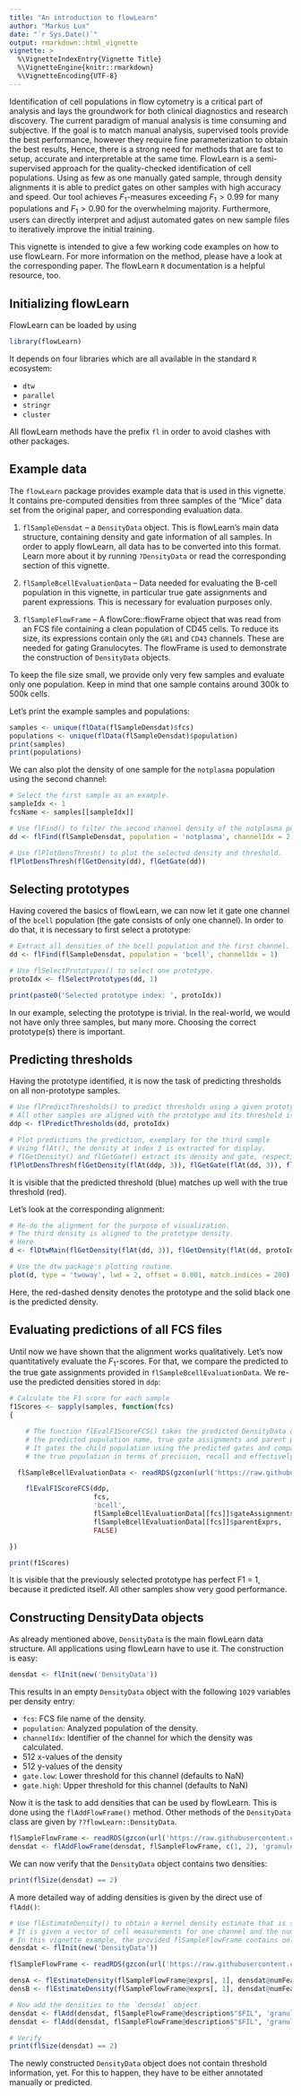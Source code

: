 ```yaml
---
title: "An introduction to flowLearn"
author: "Markus Lux"
date: "`r Sys.Date()`"
output: rmarkdown::html_vignette
vignette: >
  %\VignetteIndexEntry{Vignette Title}
  %\VignetteEngine{knitr::rmarkdown}
  %\VignetteEncoding{UTF-8}
---
```


Identification of cell populations in flow cytometry is a critical part of analysis and lays the
groundwork for both clinical diagnostics and research discovery. The current paradigm of manual
analysis is time consuming and subjective. If the goal is to match manual analysis, supervised
tools provide the best performance, however they require fine parameterization to obtain the best
results, Hence, there is a strong need for methods that are fast to setup, accurate and
interpretable at the same time. FlowLearn is a semi-supervised approach for the quality-checked
identification of cell populations. Using as few as one manually gated sample, through density
alignments it is able to predict gates on other samples with high accuracy and speed. Our tool
achieves $F_1$-measures exceeding $F_1 > 0.99$ for many populations and $F_1 > 0.90$ for the
overwhelming majority. Furthermore, users can directly interpret and adjust automated gates on new
sample files to iteratively improve the initial training.

This vignette is intended to give a few working code examples on how to use flowLearn. For more
information on the method, please have a look at the corresponding paper. The flowLearn `R`
documentation is a helpful resource, too.

## Initializing flowLearn

FlowLearn can be loaded by using

```r
library(flowLearn)
```

It depends on four libraries which are all available in the standard `R` ecosystem:

* `dtw`
* `parallel`
* `stringr`
* `cluster`

All flowLearn methods have the prefix `fl` in order to avoid clashes with other packages.

## Example data

The `flowLearn` package provides example data that is used in this vignette. It contains
pre-computed densities from three samples of the "Mice" data set from the original paper, and
corresponding evaluation data.

1. `flSampleDensdat` -- a `DensityData` object. This is flowLearn's main data structure, containing
   density and gate information of all samples. In order to apply flowLearn, all data has to be
   converted into this format. Learn more about it by running `?DensityData` or read the
   corresponding section of this vignette.

2. `flSampleBcellEvaluationData` -- Data needed for evaluating the B-cell population in this
   vignette, in particular true gate assignments and parent expressions. This is necessary for
   evaluation purposes only.

3. `flSampleFlowFrame` -- A flowCore::flowFrame object that was read from an FCS file containing a
   clean population of CD45 cells. To reduce its size, its expressions contain only the `GR1` and
   `CD43` channels. These are needed for gating Granulocytes. The flowFrame is used to demonstrate
   the construction of `DensityData` objects.

To keep the file size small, we provide only very few samples and evaluate only one population. Keep
in mind that one sample contains around 300k to 500k cells.

Let's print the example samples and populations:

```r
samples <- unique(flData(flSampleDensdat)$fcs)
populations <- unique(flData(flSampleDensdat)$population)
print(samples)
print(populations)
```

We can also plot the density of one sample for the `notplasma` population using the second channel:

```r
# Select the first sample as an example.
sampleIdx <- 1
fcsName <- samples[[sampleIdx]]

# Use flFind() to filter the second channel density of the notplasma population with the given sample.
dd <- flFind(flSampleDensdat, population = 'notplasma', channelIdx = 2, fcs = fcsName)

# Use flPlotDensThresh() to plot the selected density and threshold.
flPlotDensThresh(flGetDensity(dd), flGetGate(dd))
```

## Selecting prototypes

Having covered the basics of flowLearn, we can now let it gate one channel of the `bcell` population
(the gate consists of only one channel). In order to do that, it is necessary to first select a
prototype:

```r
# Extract all densities of the bcell population and the first channel.
dd <- flFind(flSampleDensdat, population = 'bcell', channelIdx = 1)

# Use flSelectPrototypes() to select one prototype.
protoIdx <- flSelectPrototypes(dd, 1)

print(paste0('Selected prototype index: ', protoIdx))
```

In our example, selecting the prototype is trivial. In the real-world, we would not have only three
samples, but many more. Choosing the correct prototype(s) there is important.

## Predicting thresholds

Having the prototype identified, it is now the task of predicting thresholds on all non-prototype
samples.

```r
# Use flPredictThresholds() to predict thresholds using a given prototype
# All other samples are aligned with the prototype and its threshold is transferred.
ddp <- flPredictThresholds(dd, protoIdx)

# Plot predictions the prediction, exemplary for the third sample
# Using flAt(), the density at index 3 is extracted for display.
# flGetDensity() and flGetGate() extract its density and gate, respectively.
flPlotDensThresh(flGetDensity(flAt(ddp, 3)), flGetGate(flAt(dd, 3)), flGetGate(flAt(ddp, 3)))
```

It is visible that the predicted threshold (blue) matches up well with the true threshold (red).

Let's look at the corresponding alignment:

```r
# Re-do the alignment for the purpose of visualization.
# The third density is aligned to the prototype density.
# Here
d <- flDtwMain(flGetDensity(flAt(dd, 3)), flGetDensity(flAt(dd, protoIdx)))

# Use the dtw package's plotting routine.
plot(d, type = 'twoway', lwd = 2, offset = 0.001, match.indices = 200)
```

Here, the red-dashed density denotes the prototype and the solid black one is the predicted density.

## Evaluating predictions of all FCS files

Until now we have shown that the alignment works qualitatively. Let's now quantitatively evaluate
the $F_1$-scores. For that, we compare the predicted to the true gate assignments provided in
`flSampleBcellEvaluationData`. We re-use the predicted densities stored in `ddp`:

```r
# Calculate the F1 score for each sample
f1Scores <- sapply(samples, function(fcs)
{

	# The function flEvalF1ScoreFCS() takes the predicted DensityData object, an FCS sample name,
	# the predicted population name, true gate assignments and parent population expressions.
	# It gates the child population using the predicted gates and compares the result to
	# the true population in terms of precision, recall and effectively F1 score.

  flSampleBcellEvaluationData <- readRDS(gzcon(url('https://raw.githubusercontent.com/mlux86/flowLearn/master/extra/data/flSampleBcellEvaluationData.rds')))

	flEvalF1ScoreFCS(ddp,
					 fcs,
					 'bcell',
					 flSampleBcellEvaluationData[[fcs]]$gateAssignments,
					 flSampleBcellEvaluationData[[fcs]]$parentExprs,
					 FALSE)

})

print(f1Scores)
```

It is visible that the previously selected prototype has perfect F1 = 1, because it predicted itself.
All other samples show very good performance.

## Constructing DensityData objects

As already mentioned above, `DensityData` is the main flowLearn data structure. All applications
using flowLearn have to use it. The construction is easy:

```r
densdat <- flInit(new('DensityData'))
```

This results in an empty `DensityData` object with the following `1029` variables per density entry:

* `fcs`: FCS file name of the density.
* `population`: Analyzed population of the density.
* `channelIdx`: Identifier of the channel for which the density was calculated.
* 512 x-values of the density
* 512 y-values of the density
* `gate.low`: Lower threshold for this channel (defaults to NaN)
* `gate.high`: Upper threshold for this channel (defaults to NaN)

Now it is the task to add densities that can be used by flowLearn. This is done using the `flAddFlowFrame()`
method. Other methods of the `DensityData` class are given by `??flowLearn::DensityData`.

```r
flSampleFlowFrame <- readRDS(gzcon(url('https://raw.githubusercontent.com/mlux86/flowLearn/master/extra/data/flSampleFlowFrame.rds')))
densdat <- flAddFlowFrame(densdat, flSampleFlowFrame, c(1, 2), 'granulocytepre')

```

We can now verify that the `DensityData` object contains two densities:

```r
print(flSize(densdat) == 2)
```

A more detailed way of adding densities is given by the direct use of `flAdd()`:

```r
# Use flEstimateDensity() to obtain a kernel density estimate that is smooth.
# It is given a vector of cell measurements for one channel and the number of density features.
# In this vignette example, the provided flSampleFlowFrame contains only two channels.
densdat <- flInit(new('DensityData'))

flSampleFlowFrame <- readRDS(gzcon(url('https://raw.githubusercontent.com/mlux86/flowLearn/master/extra/data/flSampleFlowFrame.rds')))

densA <- flEstimateDensity(flSampleFlowFrame@exprs[, 1], densdat@numFeatures)
densB <- flEstimateDensity(flSampleFlowFrame@exprs[, 1], densdat@numFeatures)

# Now add the densities to the `densdat` object.
densdat <- flAdd(densdat, flSampleFlowFrame@description$"$FIL", 'granulocytepre', 1, densA$x, densA$y)
densdat <- flAdd(densdat, flSampleFlowFrame@description$"$FIL", 'granulocytepre', 2, densB$x, densB$y)

# Verify
print(flSize(densdat) == 2)
```

The newly constructed `DensityData` object does not contain threshold information, yet. For this to
happen, they have to be either annotated manually or predicted.
